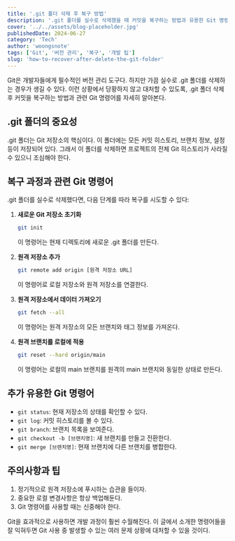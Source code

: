 ```yaml
---
title: '.git 폴더 삭제 후 복구 방법'
description: '.git 폴더를 실수로 삭제했을 때 커밋을 복구하는 방법과 유용한 Git 명령어에 대해 알아보기'
cover: '../../assets/blog-placeholder.jpg'
publishedDate: 2024-06-27
category: 'Tech'
author: 'woongsnote'
tags: ['Git', '버전 관리', '복구', '개발 팁']
slug: 'how-to-recover-after-delete-the-git-folder'
---
```


Git은 개발자들에게 필수적인 버전 관리 도구다. 하지만 가끔 실수로 .git 폴더를 삭제하는 경우가 생길 수 있다. 이런 상황에서 당황하지 않고 대처할 수 있도록, .git 폴더 삭제 후 커밋을 복구하는 방법과 관련 Git 명령어를 자세히 알아본다.

## .git 폴더의 중요성

.git 폴더는 Git 저장소의 핵심이다. 이 폴더에는 모든 커밋 히스토리, 브랜치 정보, 설정 등이 저장되어 있다. 그래서 이 폴더를 삭제하면 프로젝트의 전체 Git 히스토리가 사라질 수 있으니 조심해야 한다.

## 복구 과정과 관련 Git 명령어

.git 폴더를 실수로 삭제했다면, 다음 단계를 따라 복구를 시도할 수 있다:

1. **새로운 Git 저장소 초기화**

   ```bash title="git 초기화"
   git init
   ```

   이 명령어는 현재 디렉토리에 새로운 .git 폴더를 만든다.

2. **원격 저장소 추가**

   ```bash title="git 저장소 추가"
   git remote add origin [원격 저장소 URL]
   ```

   이 명령어로 로컬 저장소와 원격 저장소를 연결한다.

3. **원격 저장소에서 데이터 가져오기**

   ```bash title="원격 저장소 데이터 가져오기"
   git fetch --all
   ```

   이 명령어는 원격 저장소의 모든 브랜치와 태그 정보를 가져온다.

4. **원격 브랜치를 로컬에 적용**

   ```bash 원격 브랜치 적용
   git reset --hard origin/main
   ```

   이 명령어는 로컬의 main 브랜치를 원격의 main 브랜치와 동일한 상태로 만든다.

## 추가 유용한 Git 명령어

- `git status`: 현재 저장소의 상태를 확인할 수 있다.
- `git log`: 커밋 히스토리를 볼 수 있다.
- `git branch`: 브랜치 목록을 보여준다.
- `git checkout -b [브랜치명]`: 새 브랜치를 만들고 전환한다.
- `git merge [브랜치명]`: 현재 브랜치에 다른 브랜치를 병합한다.

## 주의사항과 팁

1. 정기적으로 원격 저장소에 푸시하는 습관을 들이자.
2. 중요한 로컬 변경사항은 항상 백업해둔다.
3. Git 명령어를 사용할 때는 신중해야 한다.

Git을 효과적으로 사용하면 개발 과정이 훨씬 수월해진다. 이 글에서 소개한 명령어들을 잘 익혀두면 Git 사용 중 발생할 수 있는 여러 문제 상황에 대처할 수 있을 것이다.
